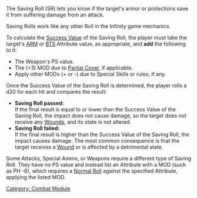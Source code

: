 {{n5-section-combat-module}}


The Saving Roll (SR) lets you know if the target's armor or protections save it from suffering damage from an attack.

Saving Rolls work like any other Roll in the Infinity game mechanics.

To calculate the [[Success Value]] of the Saving Roll, the player must take the target's [[ARM]] or [[BTS]] Attribute value, as appropriate, and '''add''' the following to it:
* The Weapon's PS value.
* The (+3) MOD due to [[Partial Cover]], if applicable.
* Apply other MODs (+ or -) due to Special Skills or rules, if any.  
Once the Success Value of the Saving Roll is determined, the player rolls a d20 for each hit and compares the result:

* '''Saving Roll passed:''' <br>If the final result is equal to or lower than the Success Value of the Saving Roll, the impact does not cause damage, so the target does not receive any [[Wounds]], and its state is not altered.
* '''Saving Roll failed:''' <br>If the final result is higher than the Success Value of the Saving Roll, the impact causes damage. The most common consequence is that the target receives a [[Wound]] or is affected by a detrimental state.

Some Attacks, Special Ammo, or Weapons require a different type of Saving Roll. They have no PS value and instead list an Attribute with a MOD (such as PH -6), which requires a [[Normal Roll]] against the specified Attribute, applying the listed MOD.



[[Category: Combat Module]]